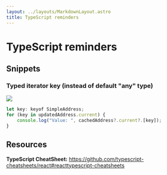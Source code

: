 ```yaml
---
layout: ../layouts/MarkdownLayout.astro
title: TypeScript reminders
---
```


# TypeScript reminders

## Snippets

### Typed iterator key (instead of default "any" type)

![](../assets/img/reminders-and-notes/ts_use-typed-iterator-key.webp)

```js
let key: keyof SimpleAddress;
for (key in updatedAddress.current) {
	console.log("Value: ", cachedAddress?.current?.[key]);
}
```

## Resources

**TypeScript CheatSheet:** https://github.com/typescript-cheatsheets/react#reacttypescript-cheatsheets
